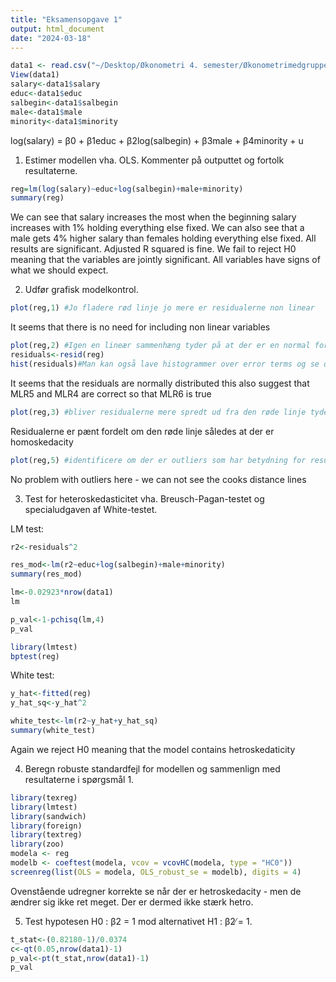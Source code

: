 ```yaml
---
title: "Eksamensopgave 1"
output: html_document
date: "2024-03-18"
---
```


```r
data1 <- read.csv("~/Desktop/Økonometri 4. semester/Økonometrimedgruppen/data1.csv")
View(data1)
salary<-data1$salary
educ<-data1$educ
salbegin<-data1$salbegin
male<-data1$male
minority<-data1$minority
```

log(salary) = β0 + β1educ + β2log(salbegin) + β3male + β4minority + u





1. Estimer modellen vha. OLS. Kommenter på outputtet og fortolk resultaterne.
```r
reg=lm(log(salary)~educ+log(salbegin)+male+minority)
summary(reg)
```
We can see that salary increases the most when the beginning salary increases with 1% holding everything else fixed.
We can also see that a male gets 4% higher salary than females holding everything else fixed. All results are significant. Adjusted R squared is fine.
We fail to reject H0 meaning that the variables are jointly significant. All variables have signs of what we should expect.


2. Udfør grafisk modelkontrol.
```r
plot(reg,1) #Jo fladere rød linje jo mere er residualerne non linear
```
It seems that there is no need for including non linear variables


```r
plot(reg,2) #Igen en lineær sammenhæng tyder på at der er en normal fordeling
residuals<-resid(reg)
hist(residuals)#Man kan også lave histogrammer over error terms og se om de er normally distributed
```
It seems that the residuals are normally distributed this also suggest that MLR5 and MLR4 are correct so that MLR6 is true



```r
plot(reg,3) #bliver residualerne mere spredt ud fra den røde linje tyder det på at der ikke er homoskedacity
```
Residualerne er pænt fordelt om den røde linje således at der er homoskedacity


```r
plot(reg,5) #identificere om der er outliers som har betydning for resultatet
```
No problem with outliers here - we can not see the cooks distance lines


3. Test for heteroskedasticitet vha. Breusch-Pagan-testet og specialudgaven af White-testet.

LM test:
```r
r2<-residuals^2

res_mod<-lm(r2~educ+log(salbegin)+male+minority)
summary(res_mod)

```

```r
lm<-0.02923*nrow(data1)
lm

p_val<-1-pchisq(lm,4)
p_val

```

```r
library(lmtest)
bptest(reg)
```

White test:
```r
y_hat<-fitted(reg)
y_hat_sq<-y_hat^2
```

```r
white_test<-lm(r2~y_hat+y_hat_sq)
summary(white_test)
```
Again we reject H0 meaning that the model contains hetroskedaticity


4. Beregn robuste standardfejl for modellen og sammenlign med resultaterne i spørgsmål 1.
```r
library(texreg)
library(lmtest)
library(sandwich)
library(foreign)
library(textreg)
library(zoo)
modela <- reg
modelb <- coeftest(modela, vcov = vcovHC(modela, type = "HC0"))
screenreg(list(OLS = modela, OLS_robust_se = modelb), digits = 4)
```
Ovenstående udregner korrekte se når der er hetroskedacity - men de ændrer sig ikke ret meget.
Der er dermed ikke stærk hetro.


5. Test hypotesen H0 : β2 = 1 mod alternativet H1 : β2 ̸= 1.
```r
t_stat<-(0.82180-1)/0.0374
c<-qt(0.05,nrow(data1)-1)
p_val<-pt(t_stat,nrow(data1)-1)
p_val
```












